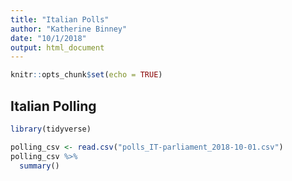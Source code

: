 ```yaml
---
title: "Italian Polls"
author: "Katherine Binney"
date: "10/1/2018"
output: html_document
---
```


```r
knitr::opts_chunk$set(echo = TRUE)
```

## Italian Polling
```r
library(tidyverse)

polling_csv <- read.csv("polls_IT-parliament_2018-10-01.csv")
polling_csv %>% 
  summary()
```

